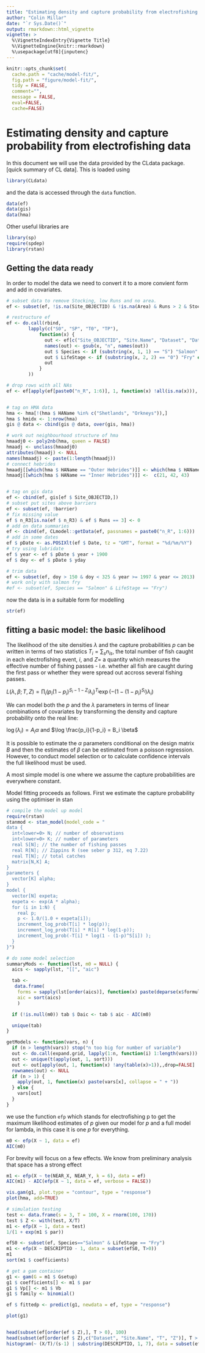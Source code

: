 ```yaml
---
title: "Estimating density and capture probability from electrofishing data"
author: "Colin Millar"
date: "`r Sys.Date()`"
output: rmarkdown::html_vignette
vignette: >
  %\VignetteIndexEntry{Vignette Title}
  %\VignetteEngine{knitr::rmarkdown}
  %\usepackage[utf8]{inputenc}
---
```


```r
knitr::opts_chunk$set(
  cache.path = "cache/model-fit/",
  fig.path = "figure/model-fit/",
  tidy = FALSE,
  comment="",
  message = FALSE,
  eval=FALSE,
  cache=FALSE)
```

# Estimating density and capture probability from electrofishing data

In this document we will use the data provided by the CLdata package. [quick summary of CL data].  This is loaded using

```r
library(CLdata)
```

and the data is accessed through the `data` function.

```r
data(ef)
data(gis)
data(hma)
```

Other useful libraries are

```r
library(sp)
require(spdep)
library(rstan)
```

## Getting the data ready

In order to model the data we need to convert it to a more convient form and add in covariates.

```r
# subset data to remove Stocking, low Runs and no area.
ef <- subset(ef, !is.na(Site_OBJECTID) & !is.na(Area) & Runs > 2 & Stocked == "No")

# restructure ef
ef <- do.call(rbind, 
        lapply(c("S0", "SP", "T0", "TP"), 
            function(x) {
              out <- ef[c("Site_OBJECTID", "Site.Name", "Dataset", "Date", "Runs", "Area", paste0(x, "_R", 1:6))]
              names(out) <- gsub(x, "n", names(out))
              out $ Species <- if (substring(x, 1, 1) == "S") "Salmon" else "Trout"
              out $ LifeStage <- if (substring(x, 2, 2) == "0") "Fry" else "Parr"
              out
            }
        ))

# drop rows with all NAs
ef <- ef[apply(ef[paste0("n_R", 1:6)], 1, function(x) !all(is.na(x))), ]


# tag on HMA data
hma <- hma[!(hma $ HAName %in% c("Shetlands", "Orkneys")),]
hma $ hmidx <- 1:nrow(hma)
gis @ data <- cbind(gis @ data, over(gis, hma))

# work out neighbourhood structure of hma
hmaadj0 <- poly2nb(hma, queen = FALSE)
hmaadj <- unclass(hmaadj0)
attributes(hmaadj) <- NULL
names(hmaadj) <- paste(1:length(hmaadj))
# connect hebrides
hmaadj[[which(hma $ HAName == "Outer Hebrides")]] <- which(hma $ HAName == "Inner Hebrides")
hmaadj[[which(hma $ HAName == "Inner Hebrides")]] <-  c(21, 42, 43)


# tag on gis data
ef <- cbind(ef, gis[ef $ Site_OBJECTID,])
# subset put sites above barriers
ef <- subset(ef, !barrier)
# fix missing value
ef $ n_R3[is.na(ef $ n_R3) & ef $ Runs == 3] <- 0
# add on data summaries
ef <- cbind(ef, CLmodel::getData(ef, passnames = paste0("n_R", 1:6)))
# add in some dates
ef $ pDate <- as.POSIXlt(ef $ Date, tz = "GMT", format = "%d/%m/%Y")
# try using lubridate
ef $ year <- ef $ pDate $ year + 1900
ef $ doy <- ef $ pDate $ yday

# trim data
ef <- subset(ef, doy > 150 & doy < 325 & year >= 1997 & year <= 2013)
# work only with salmon fry
#ef <- subset(ef, Species == "Salmon" & LifeStage == "Fry")
```

now the data is in a suitable form for modelling

```r
str(ef)
```

## fitting a basic model: the basic likelihood

The likelihood of the site densities $\lambda$ and the capture probabilities $p$ can be written in terms of two statistics $T_i=\sum_{s} n_{is}$, the total number of fish caught in each electrofishing event, $i$, and $Z=$ a quantity which measures the effective number of fishing passes - i.e. whether all fish are caught during the first pass or whether they were spread out accross several fishing passes.

$L(\lambda, \beta; T, Z) = \prod_i (p_i (1-p_i)^{S_i - 1 - Z_i} \lambda_i)^{T_i} \exp(- (1-(1-p_i)^{S_i}) \lambda_i )$

We can model both the $p$ and the $\lambda$ parameters in terms of linear combinations of covariates by transforming the density and capture probability onto the real line:

$\log(\lambda_i) = A_i \alpha$ and $\log \frac{p_i}{1-p_i} = B_i \beta$

It is possible to estimate the $\alpha$ parameters conditional on the design matrix $B$ and then the estimates of $\beta$ can be estimated from a poisson regression.  However, to conduct model selection or to calculate confidence intervals the full likelihood must be used.

A most simple model is one where we assume the capture probabilities are everywhere constant.

Model fitting proceeds as follows.  First we estimate the capture probability using the optimiser in stan

```r
# compile the model up model
require(rstan)
stanmod <- stan_model(model_code = "
data {
  int<lower=0> N; // number of observations
  int<lower=0> K; // number of parameters
  real S[N]; // the number of fishing passes
  real R[N]; // Zippins R (see seber p 312, eq 7.22)
  real T[N]; // total catches
  matrix[N,K] A;
}
parameters {
  vector[K] alpha;
} 
model {
  vector[N] expeta;
  expeta <- exp(A * alpha);
  for (i in 1:N) {
    real p;
    p <- 1.0/(1.0 + expeta[i]);
    increment_log_prob(T[i] * log(p));
    increment_log_prob(T[i] * R[i] * log(1-p));
    increment_log_prob(-T[i] * log(1 - (1-p)^S[i]) );
  }
}")
```

```r
# do some model selection
summaryMods <- function(lst, m0 = NULL) {
  aics <- sapply(lst, "[[", "aic")

  tab <- 
   data.frame(
    forms = sapply(lst[order(aics)], function(x) paste(deparse(x$formula, width.cutoff = 500L))),
    aic = sort(aics)
    )

  if (!is.null(m0)) tab $ Daic <- tab $ aic - AIC(m0)

  unique(tab)  
}

getModels <- function(vars, n) {
  if (n > length(vars)) stop("n too big for number of variable")
  out <- do.call(expand.grid, lapply(1:n, function(i) 1:length(vars)))
  out <- unique(t(apply(out, 1, sort)))
  out <- out[apply(out, 1, function(x) !any(table(x)>1)),,drop=FALSE]
  rownames(out) <- NULL
  if (n > 1) {
    apply(out, 1, function(x) paste(vars[x], collapse = " + "))
  } else {
    vars[out]
  }
}
```

we use the function `efp` which stands for electrofishing p to get the maximum likelihood estimates of $p$ given our model for $p$ and a full model for lambda, in this case it is one $p$ for everything.

```r
m0 <- efp(X ~ 1, data = ef)
AIC(m0)
```

For brevity will focus on a few effects.  We know from preliminary analysis that space has a strong effect

```r
m1 <- efp(X ~ te(NEAR_X, NEAR_Y, k = 6), data = ef)
AIC(m1) - AIC(efp(X ~ 1, data = ef, verbose = FALSE))
```

```r
vis.gam(g1, plot.type = "contour", type = "response")
plot(hma, add=TRUE)
```


```r
# simulation testing
test <- data.frame(s = 3, T = 100, X = rnorm(100, 170))
test $ Z <- with(test, X/T)
m1 <- efp(X ~ 1, data = test)
1/(1 + exp(m1 $ par))
```

```r
efS0 <- subset(ef, Species=="Salmon" & LifeStage == "Fry")
m1 <- efp(X ~ DESCRIPTIO - 1, data = subset(efS0, T>0))
m1
sort(m1 $ coefficients)

# get a gam container
g1 <- gam(G = m1 $ Gsetup)
g1 $ coefficients[] <- m1 $ par       
g1 $ Vp[] <- m1 $ Vb
g1 $ family <- binomial()

ef $ fittedp <- predict(g1, newdata = ef, type = "response")

plot(g1)


head(subset(ef[order(ef $ Z),], T > 0), 100)
head(subset(ef[order(ef $ Z),c("Dataset", "Site.Name", "T", "Z")], T > 10), 200)
histogram(~ (X/T)/(s-1) | substring(DESCRIPTIO, 1, 7), data = subset(efS0, T > 10))

```



